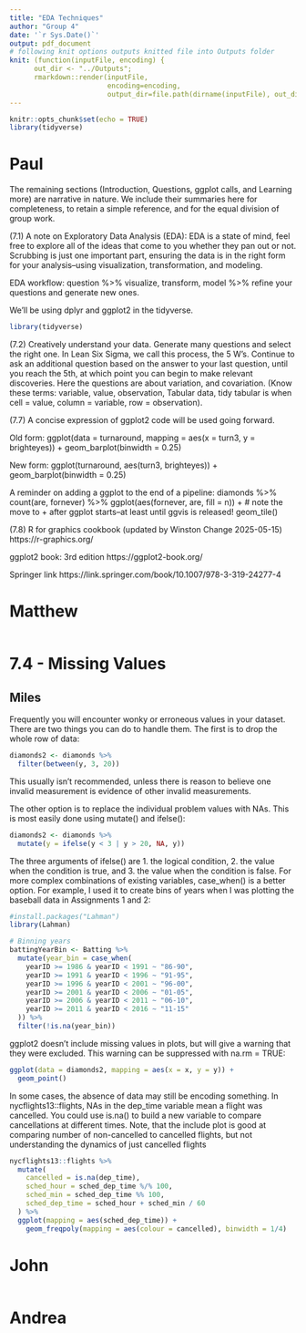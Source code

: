 ```yaml
---
title: "EDA Techniques"
author: "Group 4"
date: '`r Sys.Date()`'
output: pdf_document
# following knit options outputs knitted file into Outputs folder
knit: (function(inputFile, encoding) {
      out_dir <- "../Outputs";
      rmarkdown::render(inputFile,
                        encoding=encoding,
                        output_dir=file.path(dirname(inputFile), out_dir))})
---
```


```r
knitr::opts_chunk$set(echo = TRUE)
library(tidyverse)
```

# Paul

The remaining sections (Introduction, Questions, ggplot calls, and Learning more) are narrative in nature. We include their summaries here for completeness, to retain a simple reference, and for the equal division of group work.

(7.1) A note on Exploratory Data Analysis (EDA): EDA is a state of mind, feel free to explore all of the ideas that come to you whether they pan out or not. Scrubbing is just one important part, ensuring the data is in the right form for your analysis--using visualization, transformation, and modeling.

EDA workflow: question %>% visualize, transform, model %>% refine your questions and generate new ones.

We'll be using dplyr and ggplot2 in the tidyverse.
```r
library(tidyverse)
```

(7.2) Creatively understand your data. Generate many questions and select the right one. In Lean Six Sigma, we call this process, the 5 W's. Continue to ask an additional question based on the answer to your last question, until you reach the 5th, at which point you can begin to make relevant discoveries. Here the questions are about variation, and covariation. (Know these terms: variable, value, observation, Tabular data, tidy tabular is when cell = value, column = variable, row = observation).

(7.7) A concise expression of ggplot2 code will be used going forward.

Old form:
ggplot(data = turnaround, mapping = aes(x = turn3, y = brighteyes)) + 
  geom_barplot(binwidth = 0.25)
  
New form:
ggplot(turnaround, aes(turn3, brighteyes)) + 
  geom_barplot(binwidth = 0.25)

A reminder on adding a ggplot to the end of a pipeline:
diamonds %>% 
  count(are, fornever) %>% 
  ggplot(aes(fornever, are, fill = n)) + # note the move to + after ggplot starts--at least until ggvis is released!
    geom_tile()
    
(7.8)
R for graphics cookbook (updated by Winston Change 2025-05-15)
https://r-graphics.org/

ggplot2 book: 3rd edition
https://ggplot2-book.org/

Springer link
https://link.springer.com/book/10.1007/978-3-319-24277-4




# Matthew
```r

```


# 7.4 - Missing Values 
## Miles
Frequently you will encounter wonky or erroneous values in your dataset. There are two things you can do to handle them. The first is to drop the whole row of data: 

```r
diamonds2 <- diamonds %>% 
  filter(between(y, 3, 20))
```

This usually isn't recommended, unless there is reason to believe one invalid measurement is evidence of other invalid measurements.

The other option is to replace the individual problem values with NAs. This is most easily done using mutate() and ifelse():

```r
diamonds2 <- diamonds %>% 
  mutate(y = ifelse(y < 3 | y > 20, NA, y))

```

The three arguments of ifelse() are 1. the logical condition, 2. the value when the condition is true, and 3. the value when the condition is false. For more complex combinations of existing variables, case_when() is a better option. For example, I used it to create bins of years when I was plotting the baseball data in Assignments 1 and 2:

```r
#install.packages("Lahman")
library(Lahman)

# Binning years 
battingYearBin <- Batting %>% 
  mutate(year_bin = case_when(
    yearID >= 1986 & yearID < 1991 ~ "86-90",
    yearID >= 1991 & yearID < 1996 ~ "91-95",
    yearID >= 1996 & yearID < 2001 ~ "96-00",
    yearID >= 2001 & yearID < 2006 ~ "01-05",
    yearID >= 2006 & yearID < 2011 ~ "06-10",
    yearID >= 2011 & yearID < 2016 ~ "11-15"
  )) %>% 
  filter(!is.na(year_bin))

```

ggplot2 doesn't include missing values in plots, but will give a warning that they were excluded. This warning can be suppressed with na.rm = TRUE:

```r
ggplot(data = diamonds2, mapping = aes(x = x, y = y)) + 
  geom_point()
```

In some cases, the absence of data may still be encoding something. In nycflights13::flights, NAs in the dep_time variable mean a flight was cancelled. You could use is.na() to build a new variable to compare cancellations at different times. Note, that the include plot is good at comparing number of non-cancelled to cancelled flights, but not understanding the dynamics of just cancelled flights

```r
nycflights13::flights %>% 
  mutate(
    cancelled = is.na(dep_time),
    sched_hour = sched_dep_time %/% 100,
    sched_min = sched_dep_time %% 100,
    sched_dep_time = sched_hour + sched_min / 60
  ) %>% 
  ggplot(mapping = aes(sched_dep_time)) + 
    geom_freqpoly(mapping = aes(colour = cancelled), binwidth = 1/4)

```

# John
```r

```


# Andrea
```r

```

